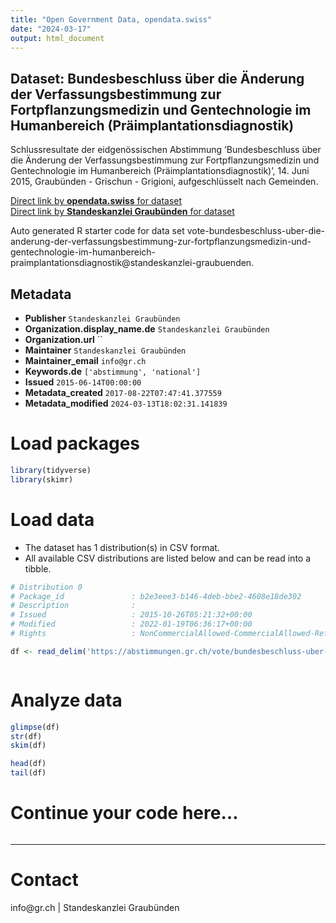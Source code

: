 ```yaml
---
title: "Open Government Data, opendata.swiss"
date: "2024-03-17"
output: html_document
---
```


## Dataset: Bundesbeschluss über die Änderung der Verfassungsbestimmung zur Fortpflanzungsmedizin und Gentechnologie im Humanbereich (Präimplantationsdiagnostik)

Schlussresultate der eidgenössischen Abstimmung 'Bundesbeschluss über die Änderung der Verfassungsbestimmung zur Fortpflanzungsmedizin und Gentechnologie im Humanbereich (Präimplantationsdiagnostik)', 14. Juni 2015, Graubünden - Grischun - Grigioni, aufgeschlüsselt nach Gemeinden.

[Direct link by **opendata.swiss** for dataset](https://opendata.swiss/de/dataset/bundesbeschluss-uber-die-anderung-der-verfassungsbestimmung-zur-fortpflanzungsmedizin-und-gente)<br>
[Direct link by **Standeskanzlei Graubünden** for dataset](https://abstimmungen.gr.ch/vote/bundesbeschluss-uber-die-anderung-der-verfassungsbestimmung-zur-fortpflanzungsmedizin-und-gentechnologie-im-humanbereich-praimplantationsdiagnostik/data)

Auto generated R starter code for data set vote-bundesbeschluss-uber-die-anderung-der-verfassungsbestimmung-zur-fortpflanzungsmedizin-und-gentechnologie-im-humanbereich-praimplantationsdiagnostik@standeskanzlei-graubuenden.

## Metadata

- **Publisher** `Standeskanzlei Graubünden`
- **Organization.display_name.de** `Standeskanzlei Graubünden`
- **Organization.url** ``
- **Maintainer** `Standeskanzlei Graubünden`
- **Maintainer_email** `info@gr.ch`
- **Keywords.de** `['abstimmung', 'national']`
- **Issued** `2015-06-14T00:00:00`
- **Metadata_created** `2017-08-22T07:47:41.377559`
- **Metadata_modified** `2024-03-13T18:02:31.141839`


# Load packages

```r

library(tidyverse)
library(skimr)

```

# Load data

-   The dataset has 1 distribution(s) in CSV format.
-   All available CSV distributions are listed below and can be read into a tibble.

```r

# Distribution 0
# Package_id               : b2e3eee3-b146-4deb-bbe2-4608e18de302
# Description              : 
# Issued                   : 2015-10-26T05:21:32+00:00
# Modified                 : 2022-01-19T06:36:17+00:00
# Rights                   : NonCommercialAllowed-CommercialAllowed-ReferenceRequired

df <- read_delim('https://abstimmungen.gr.ch/vote/bundesbeschluss-uber-die-anderung-der-verfassungsbestimmung-zur-fortpflanzungsmedizin-und-gentechnologie-im-humanbereich-praimplantationsdiagnostik/data-csv')



```

# Analyze data

```r

glimpse(df)
str(df)
skim(df)

head(df)
tail(df)

```

# Continue your code here...

```r

```

------------------------------------------------------------------------

# Contact

info@gr.ch | Standeskanzlei Graubünden
